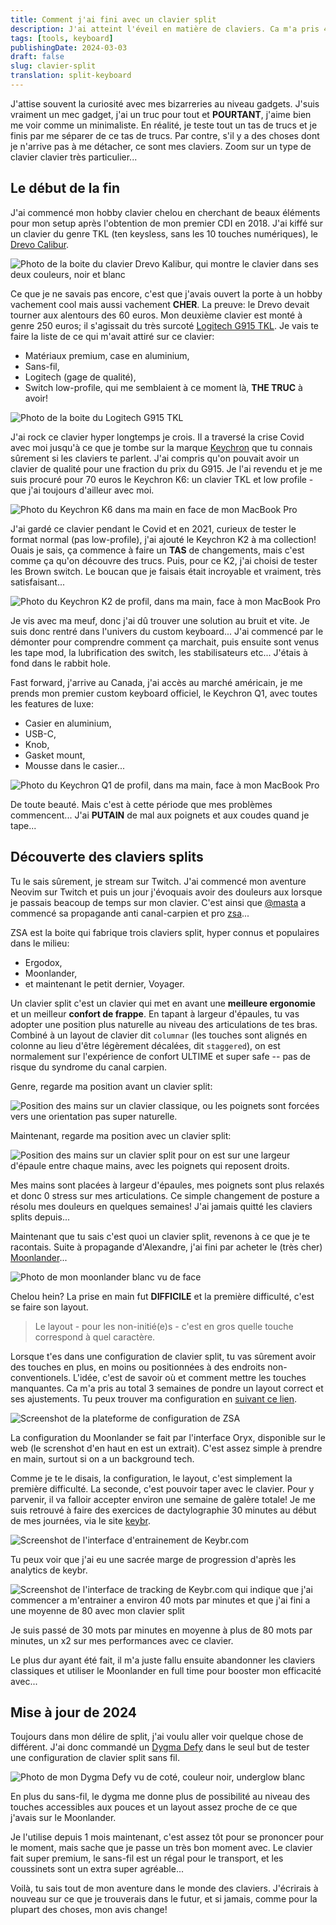```yaml
---
title: Comment j'ai fini avec un clavier split
description: J'ai atteint l'éveil en matière de claviers. Ca m'a pris 4 ans.
tags: [tools, keyboard]
publishingDate: 2024-03-03
draft: false
slug: clavier-split
translation: split-keyboard
---
```



J'attise souvent la curiosité avec mes bizarreries au niveau gadgets. J'suis
vraiment un mec gadget, j'ai un truc pour tout et **POURTANT**, j'aime bien me
voir comme un minimaliste. En réalité, je teste tout un tas de trucs et je finis
par me séparer de ce tas de trucs. Par contre, s'il y a des choses dont je
n'arrive pas à me détacher, ce sont mes claviers. Zoom sur un type de clavier
clavier très particulier...

## Le début de la fin

J'ai commencé mon hobby clavier chelou en cherchant de beaux éléments pour mon
setup après l'obtention de mon premier CDI en 2018. J'ai kiffé sur un clavier du
genre TKL (ten keysless, sans les 10 touches numériques), le
[Drevo Calibur](https://www.drevo.net/product/keyboard/calibur).

<Image
  src={drevoCalibur}
  alt="Photo de la boite du clavier Drevo Kalibur, qui montre le clavier dans ses deux couleurs, noir et blanc"
/>

Ce que je ne savais pas encore, c'est que j'avais ouvert la porte à un hobby
vachement cool mais aussi vachement **CHER**. La preuve: le Drevo devait tourner
aux alentours des 60 euros. Mon deuxième clavier est monté à genre 250 euros; il
s'agissait du très surcoté
[Logitech G915 TKL](https://www.logitechg.com/en-ca/products/gaming-keyboards/g915-tkl-wireless.html).
Je vais te faire la liste de ce qui m'avait attiré sur ce clavier:

- Matériaux premium, case en aluminium,
- Sans-fil,
- Logitech (gage de qualité),
- Switch low-profile, qui me semblaient à ce moment là, **THE TRUC** à avoir!

<Image src={logitechG915} alt="Photo de la boite du Logitech G915 TKL" />

J'ai rock ce clavier hyper longtemps je crois. Il a traversé la crise Covid avec
moi jusqu'à ce que je tombe sur la marque [Keychron](https://keychron.ca/) que
tu connais sûrement si les claviers te parlent. J'ai compris qu'on pouvait avoir
un clavier de qualité pour une fraction du prix du G915. Je l'ai revendu et je
me suis procuré pour 70 euros le Keychron K6: un clavier TKL et low profile -
que j'ai toujours d'ailleur avec moi.

<Image
  src={keychronK6}
  alt="Photo du Keychron K6 dans ma main en face de mon MacBook Pro"
/>

J'ai gardé ce clavier pendant le Covid et en 2021, curieux de tester le format
normal (pas low-profile), j'ai ajouté le Keychron K2 à ma collection! Ouais je
sais, ça commence à faire un **TAS** de changements, mais c'est comme ça qu'on
découvre des trucs. Puis, pour ce K2, j'ai choisi de tester les Brown switch. Le
boucan que je faisais était incroyable et vraiment, très satisfaisant...

<Image
  src={keychronK2}
  alt="Photo du Keychron K2 de profil, dans ma main, face à mon MacBook Pro"
/>

Je vis avec ma meuf, donc j'ai dû trouver une solution au bruit et vite. Je suis
donc rentré dans l'univers du custom keyboard... J'ai commencé par le démonter
pour comprendre comment ça marchait, puis ensuite sont venus les tape mod, la
lubrification des switch, les stabilisateurs etc... J'étais à fond dans le
rabbit hole.

Fast forward, j'arrive au Canada, j'ai accès au marché américain, je me prends
mon premier custom keyboard officiel, le Keychron Q1, avec toutes les features
de luxe:

- Casier en aluminium,
- USB-C,
- Knob,
- Gasket mount,
- Mousse dans le casier...

<Image
  src={keychronQ1}
  alt="Photo du Keychron Q1 de profil, dans ma main, face à mon MacBook Pro"
/>

De toute beauté. Mais c'est à cette période que mes problèmes commencent... J'ai
**PUTAIN** de mal aux poignets et aux coudes quand je tape...

## Découverte des claviers splits

Tu le sais sûrement, je stream sur Twitch. J'ai commencé mon aventure Neovim sur
Twitch et puis un jour j'évoquais avoir des douleurs aux lorsque je passais
beacoup de temps sur mon clavier. C'est ainsi que
[@masta](https://twitter.com/LprtrAlexandre) a commencé sa propagande anti
canal-carpien et pro [zsa](https://zsa.io)...

ZSA est la boite qui fabrique trois claviers split, hyper connus et populaires
dans le milieu:

- Ergodox,
- Moonlander,
- et maintenant le petit dernier, Voyager.

Un clavier split c'est un clavier qui met en avant une **meilleure ergonomie**
et un meilleur **confort de frappe**. En tapant à largeur d'épaules, tu vas
adopter une position plus naturelle au niveau des articulations de tes bras.
Combiné à un layout de clavier dit `columnar` (les touches sont alignés en
colonne au lieu d'être légèrement décalées, dit `staggered`), on est normalement
sur l'expérience de confort ULTIME et super safe -- pas de risque du syndrome du
canal carpien.

Genre, regarde ma position avant un clavier split:

<Image
  src={typingBefore}
  alt="Position des mains sur un clavier classique, ou les poignets sont forcées vers une orientation pas super naturelle."
/>

Maintenant, regarde ma position avec un clavier split:

<Image
  src={typingSplit}
  alt="Position des mains sur un clavier split pour on est sur une largeur d'épaule entre chaque mains, avec les poignets qui reposent droits."
/>

Mes mains sont placées à largeur d'épaules, mes poignets sont plus relaxés et
donc 0 stress sur mes articulations. Ce simple changement de posture a résolu
mes douleurs en quelques semaines! J'ai jamais quitté les claviers splits
depuis...

Maintenant que tu sais c'est quoi un clavier split, revenons à ce que je te
racontais. Suite à propagande d'Alexandre, j'ai fini par acheter le (très cher)
[Moonlander](https://www.zsa.io/moonlander/)...

<Image src={moonlander} alt="Photo de mon moonlander blanc vu de face" />

Chelou hein? La prise en main fut **DIFFICILE** et la première difficulté, c'est
se faire son layout.

> Le layout - pour les non-initié(e)s - c'est en gros quelle touche correspond à
> quel caractère.

Lorsque t'es dans une configuration de clavier split, tu vas sûrement avoir des
touches en plus, en moins ou positionnées à des endroits non-conventionels.
L'idée, c'est de savoir où et comment mettre les touches manquantes. Ca m'a pris
au total 3 semaines de pondre un layout correct et ses ajustements. Tu peux
trouver ma configuration en
[suivant ce lien](https://configure.zsa.io/moonlander/layouts/yBLKl/latest/0).

<Image
  src={configurationZsa}
  alt="Screenshot de la plateforme de configuration de ZSA"
/>

La configuration du Moonlander se fait par l'interface Oryx, disponible sur le
web (le screnshot d'en haut en est un extrait). C'est assez simple à prendre en
main, surtout si on a un background tech.

Comme je te le disais, la configuration, le layout, c'est simplement la première
difficulté. La seconde, c'est pouvoir taper avec le clavier. Pour y parvenir, il
va falloir accepter environ une semaine de galère totale! Je me suis retrouvé à
faire des exercices de dactylographie 30 minutes au début de mes journées, via
le site [keybr](https://keybr.com).

<Image
  src={keybr}
  alt="Screenshot de l'interface d'entrainement de Keybr.com"
/>

Tu peux voir que j'ai eu une sacrée marge de progression d'après les analytics
de keybr.

<Image
  src={keybrEvolution}
  alt="Screenshot de l'interface de tracking de Keybr.com qui indique que j'ai commencer a m'entrainer a environ 40 mots par minutes et que j'ai fini a une moyenne de 80 avec mon clavier split"
/>

Je suis passé de 30 mots par minutes en moyenne à plus de 80 mots par minutes,
un x2 sur mes performances avec ce clavier.

Le plus dur ayant été fait, il m'a juste fallu ensuite abandonner les claviers
classiques et utiliser le Moonlander en full time pour booster mon efficacité
avec...

## Mise à jour de 2024

Toujours dans mon délire de split, j'ai voulu aller voir quelque chose de
différent. J'ai donc commandé un [Dygma Defy](https://dygma.com/pages/defy) dans
le seul but de tester une configuration de clavier split sans fil.

<Image
  src={dygma}
  alt="Photo de mon Dygma Defy vu de coté, couleur noir, underglow blanc"
/>

En plus du sans-fil, le dygma me donne plus de possibilité au niveau des touches
accessibles aux pouces et un layout assez proche de ce que j'avais sur le
Moonlander.

Je l'utilise depuis 1 mois maintenant, c'est assez tôt pour se prononcer pour le
moment, mais sache que je passe un très bon moment avec. Le clavier fait super
premium, le sans-fil est un régal pour le transport, et les coussinets sont un
extra super agréable...

Voilà, tu sais tout de mon aventure dans le monde des claviers. J'écrirais à
nouveau sur ce que je trouverais dans le futur, et si jamais, comme pour la
plupart des choses, mon avis change!
